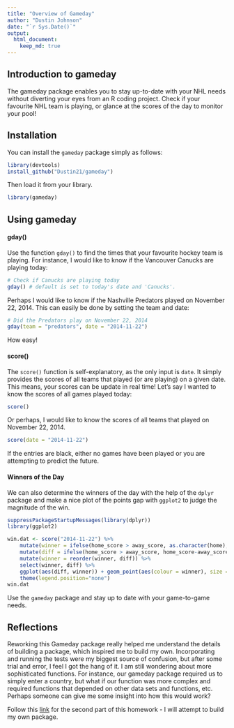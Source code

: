 ```yaml
---
title: "Overview of Gameday"
author: "Dustin Johnson"
date: "`r Sys.Date()`"
output: 
  html_document:
    keep_md: true
---
```


## Introduction to gameday

The gameday package enables you to stay up-to-date with your NHL needs without diverting your eyes from an R coding project. Check if your favourite NHL team is playing, or glance at the scores of the day to monitor your pool!

## Installation

You can install the `gameday` package simply as follows:

```r
library(devtools)
install_github("Dustin21/gameday")
```

Then load it from your library.

```r
library(gameday)
```


## Using gameday

#### gday()
Use the function `gday()` to find the times that your favourite hockey team is playing. For instance, I would like to know if the Vancouver Canucks are playing today:

```r
# Check if Canucks are playing today
gday() # default is set to today's date and 'Canucks'.
```

Perhaps I would like to know if the Nashville Predators played on November 22, 2014. This can easily be done by setting the team and date:

```r
# Did the Predators play on November 22, 2014
gday(team = "predators", date = "2014-11-22")
```

How easy!

#### score()
The `score()` function is self-explanatory, as the only input is `date`. It simply provides the scores of all teams that played (or are playing) on a given date. This means, your scores can be update in real time! Let's say I wanted to know the scores of all games played today:

```r
score()
```

Or perhaps, I would like to know the scores of all teams that played on November 22, 2014.

```r
score(date = "2014-11-22")
```

If the entries are black, either no games have been played or you are attempting to predict the future.

#### Winners of the Day

We can also determine the winners of the day with the help of the `dplyr` package and make a nice plot of the points gap with `ggplot2` to judge the magnitude of the win. 

```r
suppressPackageStartupMessages(library(dplyr))
library(ggplot2)

win.dat <- score("2014-11-22") %>%
	mutate(winner = ifelse(home_score > away_score, as.character(home), as.character(away))) %>%
	mutate(diff = ifelse(home_score > away_score, home_score-away_score, away_score-home_score)) %>%
	mutate(winner = reorder(winner, diff)) %>%
	select(winner, diff) %>%
	ggplot(aes(diff, winner)) + geom_point(aes(colour = winner), size = 3) + 
	theme(legend.position="none")
win.dat

```	
	
Use the `gameday` package and stay up to date with your game-to-game needs.

## Reflections

Reworking this Gameday package really helped me understand the details of building a package, which inspired me to build my own. Incorporating and running the tests were my biggest source of confusion, but after some trial and error, I feel I got the hang of it. I am still wondering about more sophisticated functions. For instance, our gameday package required us to simply enter a country, but what if our function was more complex and required functions that depended on other data sets and functions, etc. Perhaps someone can give me some insight into how this would work?

Follow this [link](https://github.com/Dustin21/GP.Bagging) for the second part of this homework - I will attempt to build my own package.
